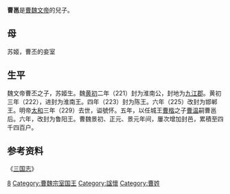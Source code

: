 '''曹邕'''{{BD|？||229年||C曹}}是[[曹魏|曹魏]][[曹丕|文帝]]的兒子。
== 母 ==
苏姬，曹丕的妾室
== 生平 ==
魏文帝曹丕之子，苏姬生。魏[[黄初|黄初]]二年（221）封为淮南公，封地为[[九江郡|九江郡]]。黄初三年（222），进封为淮南王。四年（223）封为陈王。六年（225）改封为邯郸王。明帝[[太和_(曹魏)|太和]]三年（229）去世，谥號怀。五年，以任城王[[曹楷|曹楷]]之子[[曹温|曹温]]嗣曹邕后。六年，改封为鲁阳王。曹魏景初、正元、景元年间，屢次增加封邑，累積至四千四百户。

==参考资料==
《[[三国志|三国志]]》

{{三国志}}
[[Category:魏文帝皇子|8]]
[[Category:曹魏宗室国王|Category:曹魏宗室国王]]
[[Category:諡懷|Category:諡懷]]
[[Category:曹姓|Category:曹姓]]